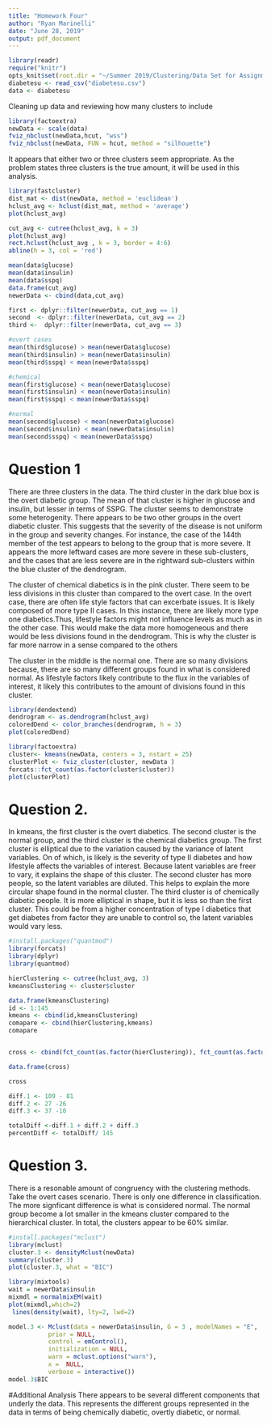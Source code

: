 ---
title: "Homework Four"
author: "Ryan Marinelli"
date: "June 28, 2019"
output: pdf_document
---
```{r include = "FALSE"}
library(readr)
require("knitr")
opts_knit$set(root.dir = "~/Summer 2019/Clustering/Data Set for Assignment 4")
diabetesu <- read_csv("diabetesu.csv")
data <- diabetesu
```

Cleaning up data and reviewing how many clusters to include
```{r}
library(factoextra)
newData <- scale(data)
fviz_nbclust(newData,hcut, "wss")
fviz_nbclust(newData, FUN = hcut, method = "silhouette")
```

It appears that either two or three clusters seem appropriate. As the problem states three clusters
is the true amount, it will be used in this analysis. 


```{r}
library(fastcluster)
dist_mat <- dist(newData, method = 'euclidean')
hclust_avg <- hclust(dist_mat, method = 'average')
plot(hclust_avg)
```

```{r}
cut_avg <- cutree(hclust_avg, k = 3)
plot(hclust_avg)
rect.hclust(hclust_avg , k = 3, border = 4:6)
abline(h = 3, col = 'red')
```
```{r include = FALSE }
mean(data$glucose)
mean(data$insulin)
mean(data$sspq)
data.frame(cut_avg)
newerData <- cbind(data,cut_avg)

first <- dplyr::filter(newerData, cut_avg == 1)
second  <- dplyr::filter(newerData, cut_avg == 2)
third <-  dplyr::filter(newerData, cut_avg == 3)

#overt cases
mean(third$glucose) > mean(newerData$glucose)
mean(third$insulin) > mean(newerData$insulin)
mean(third$sspq) < mean(newerData$sspq)

#chemical
mean(first$glucose) < mean(newerData$glucose)
mean(first$insulin) < mean(newerData$insulin)
mean(first$sspq) < mean(newerData$sspq)

#normal
mean(second$glucose) < mean(newerData$glucose)
mean(second$insulin) < mean(newerData$insulin)
mean(second$sspq) < mean(newerData$sspq)


```

# Question 1
There are three clusters in the data. The third cluster in the dark blue box is the overt diabetic group.
The mean of that cluster is higher in glucose and insulin, but lesser in terms of SSPG. The cluster seems to demonstrate some heterogenity. There appears to be two other groups in the overt diabetic cluster. 
This suggests that the severity of the disease is not uniform in the group and severity changes. For instance, the case of the 144th member of the test appears to belong to the group that is more severe. 
It appears the more leftward cases are more severe in these sub-clusters, and the cases that are less
severe are in the rightward sub-clusters within the blue cluster of the dendrogram. 

The cluster of chemical diabetics is in the pink cluster. There seem to be less divisions in this cluster than compared to the overt case. In the overt case, there are often life style factors that can excerbate 
issues. It is likely composed of more type II cases. In this instance, there are likely more type one diabetics.Thus, lifestyle factors might not influence levels as much as in the other case. This would
make the data more homogeneous and there would be less divisions found in the dendrogram. This is why 
the cluster is far more narrow in a sense compared to the others 

The cluster in the middle is the normal one. There are so many divisions because, there are so many 
different groups found in what is considered normal. As lifestyle factors likely contribute to 
the flux in the variables of interest, it likely this contributes to the amount of divisions found in this cluster. 


```{r}
library(dendextend)
dendrogram <- as.dendrogram(hclust_avg)
coloredDend <- color_branches(dendrogram, h = 3)
plot(coloredDend)
```

```{r}
library(factoextra)
cluster<- kmeans(newData, centers = 3, nstart = 25)
clusterPlot <- fviz_cluster(cluster, newData )
forcats::fct_count(as.factor(cluster$cluster))
plot(clusterPlot)

```

#  Question 2. 
In kmeans, the first cluster is the overt diabetics. The second cluster is the normal group, and the 
third cluster is the chemical diabetics group. The first cluster is elliptical due to the variation caused by the variance of latent variables.  On of which, is likely is the severity of type II diabetes and how lifestyle affects the variables of interest. Because latent variables are freer to vary, it explains the shape of this cluster. The second cluster has more people, so the latent variables are diluted. This helps to explain the more circular shape found in the normal cluster. The third cluster is of chemically diabetic people. It is more elliptical in shape, but it is less so than the first cluster. This could be from a higher concentration of type I diabetics that get diabetes from factor they are unable to control so, the latent variables would vary less.   



```{r include = FALSE}
#install.packages("quantmod")
library(forcats)
library(dplyr)
library(quantmod)

hierClustering <- cutree(hclust_avg, 3)
kmeansClustering <- cluster$cluster

data.frame(kmeansClustering)
id <- 1:145
kmeans <- cbind(id,kmeansClustering)
comapare <- cbind(hierClustering,kmeans)
comapare


cross <- cbind(fct_count(as.factor(hierClustering)), fct_count(as.factor(kmeansClustering)))

data.frame(cross)

cross

diff.1 <- 109 - 81
diff.2 <- 27 -26
diff.3 <- 37 -10

```
```{r}
totalDiff <-diff.1 + diff.2 + diff.3
percentDiff <- totalDiff/ 145
```

# Question 3.
There is a resonable amount of congruency with the clustering methods. Take the overt cases scenario.
There is only one difference in classification. The more signficant difference is what is considered
normal. The normal group become a lot smaller in the kmeans cluster compared to the hierarchical cluster.
In total, the clusters appear to be 60% similar. 



```{r}
#install.packages("mclust")
library(mclust)
cluster.3 <- densityMclust(newData)
summary(cluster.3)
plot(cluster.3, what = "BIC")
```

```{r}
library(mixtools)
wait = newerData$insulin
mixmdl = normalmixEM(wait)
plot(mixmdl,which=2)
 lines(density(wait), lty=2, lwd=2)
```

```{r}
model.3 <- Mclust(data = newerData$insulin, G = 3 , modelNames = "E", 
           prior = NULL, 
           control = emControl(), 
           initialization = NULL, 
           warn = mclust.options("warn"), 
           x =  NULL, 
           verbose = interactive())
model.3$BIC

```
#Additional Analysis
There appears to be several different components that underly the data. This represents the different 
groups represented in the data in terms of being chemically diabetic, overtly diabetic, or normal.  
